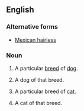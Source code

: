 ==English==
===Alternative forms===
*[[Mexican hairless]]
===Noun===
{{en-noun|sg=[[Mexican]] [[Hairless]]|es|-}}<!--- 'Mexican Hairlesses' has only 50 Google hits --->
#{{uncountable}} A particular [[breed]] of [[dog]].
#{{countable}} A dog of that breed.
#{{uncountable}} A particular breed of [[cat]].
#{{countable}} A cat of that breed.